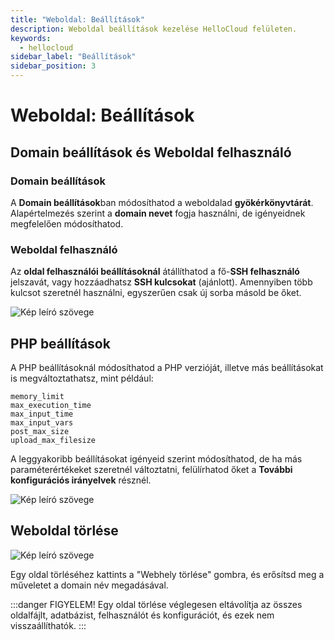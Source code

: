 ```yaml
---
title: "Weboldal: Beállítások"
description: Weboldal beállítások kezelése HelloCloud felületen.
keywords:
  - hellocloud
sidebar_label: "Beállítások"
sidebar_position: 3
---
```


# <FontAwesomeIcon icon="fa-duotone fa-gear text-primary" /> Weboldal: Beállítások

## Domain beállítások és Weboldal felhasználó

### Domain beállítások

A **Domain beállítások**ban módosíthatod a weboldalad **gyökérkönyvtárát**. Alapértelmezés szerint a **domain nevet** fogja használni, de igényeidnek megfelelően módosíthatod.

### Weboldal felhasználó

Az **oldal felhasználói beállításoknál** átállíthatod a fő-**SSH felhasználó** jelszavát, vagy hozzáadhatsz **SSH kulcsokat** (ajánlott). Amennyiben több kulcsot szeretnél használni, egyszerűen csak új sorba másold be őket.

<BrowserWindow url="https://peldaweboldal.hu">
  <img src="https://cdn.hellowp.cloud/hub/hellocloud/hellocloud-013.png" alt="Kép leíró szövege"></img>
</BrowserWindow>

## PHP beállítások 

A PHP beállításoknál módosíthatod a PHP verzióját, illetve más beállításokat is megváltoztathatsz, mint például:

```text
memory_limit
max_execution_time
max_input_time
max_input_vars
post_max_size
upload_max_filesize
```

A leggyakoribb beállításokat igényeid szerint módosíthatod, de ha más paraméterértékeket szeretnél változtatni, felülírhatod őket a **További konfigurációs irányelvek** résznél.

<BrowserWindow url="https://peldaweboldal.hu">
  <img src="https://cdn.hellowp.cloud/hub/hellocloud/hellocloud-014.png" alt="Kép leíró szövege"></img>
</BrowserWindow>

## Weboldal törlése

<BrowserWindow url="https://peldaweboldal.hu">
  <img src="https://cdn.hellowp.cloud/hub/hellocloud/hellocloud-015.png" alt="Kép leíró szövege"></img>
</BrowserWindow>

Egy oldal törléséhez kattints a "Webhely törlése" gombra, és erősítsd meg a műveletet a domain név megadásával.

:::danger FIGYELEM!
 Egy oldal törlése véglegesen eltávolítja az összes oldalfájlt, adatbázist, felhasználót és konfigurációt, és ezek nem visszaállíthatók. 
:::